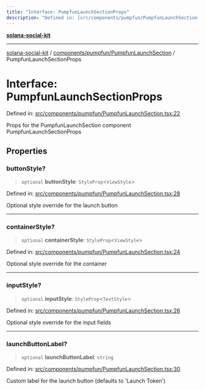 ```yaml
---
title: "Interface: PumpfunLaunchSectionProps"
description: "Defined in: [src/components/pumpfun/PumpfunLaunchSection.tsx:22](https://github.com/SendArcade/solana-social-starter/blob/bd4b3556b8f469c27ebb06f4df65b3a36b43ba3b/src/components/pumpfun/PumpfunLaunchSection.tsx#L22)"
---
```


[**solana-social-kit**](../../../../README.mdx)

***

[solana-social-kit](../../../../README.mdx) / [components/pumpfun/PumpfunLaunchSection](../README.mdx) / PumpfunLaunchSectionProps

# Interface: PumpfunLaunchSectionProps

Defined in: [src/components/pumpfun/PumpfunLaunchSection.tsx:22](https://github.com/SendArcade/solana-social-starter/blob/bd4b3556b8f469c27ebb06f4df65b3a36b43ba3b/src/components/pumpfun/PumpfunLaunchSection.tsx#L22)

Props for the PumpfunLaunchSection component
 PumpfunLaunchSectionProps

## Properties

### buttonStyle?

> `optional` **buttonStyle**: `StyleProp`\<`ViewStyle`\>

Defined in: [src/components/pumpfun/PumpfunLaunchSection.tsx:28](https://github.com/SendArcade/solana-social-starter/blob/bd4b3556b8f469c27ebb06f4df65b3a36b43ba3b/src/components/pumpfun/PumpfunLaunchSection.tsx#L28)

Optional style override for the launch button

***

### containerStyle?

> `optional` **containerStyle**: `StyleProp`\<`ViewStyle`\>

Defined in: [src/components/pumpfun/PumpfunLaunchSection.tsx:24](https://github.com/SendArcade/solana-social-starter/blob/bd4b3556b8f469c27ebb06f4df65b3a36b43ba3b/src/components/pumpfun/PumpfunLaunchSection.tsx#L24)

Optional style override for the container

***

### inputStyle?

> `optional` **inputStyle**: `StyleProp`\<`TextStyle`\>

Defined in: [src/components/pumpfun/PumpfunLaunchSection.tsx:26](https://github.com/SendArcade/solana-social-starter/blob/bd4b3556b8f469c27ebb06f4df65b3a36b43ba3b/src/components/pumpfun/PumpfunLaunchSection.tsx#L26)

Optional style override for the input fields

***

### launchButtonLabel?

> `optional` **launchButtonLabel**: `string`

Defined in: [src/components/pumpfun/PumpfunLaunchSection.tsx:30](https://github.com/SendArcade/solana-social-starter/blob/bd4b3556b8f469c27ebb06f4df65b3a36b43ba3b/src/components/pumpfun/PumpfunLaunchSection.tsx#L30)

Custom label for the launch button (defaults to 'Launch Token')
